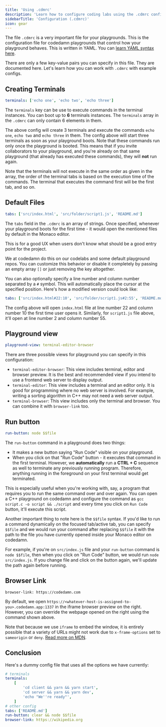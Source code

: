 ```yaml
---
title: 'Using .cdmrc'
description: 'Learn how to configure coding labs using the .cdmrc configuration file'
sidebarTitle: 'Configuration (.cdmrc)'
icon: gear
---
```


The file `.cdmrc` is a very important file for your playgrounds. This is the configuration file for codedamn playgrounds that control how your playground behaves. This is written in YAML. You can [learn YAML syntax here](https://www.youtube.com/watch?v=motSWssLHCQ).

There are only a few key-value pairs you can specify in this file. They are documented here. Let's learn how you can work with `.cdmrc` with example configs.

## Creating Terminals

```yaml
terminals: ['echo one', 'echo two', 'echo three']
```

The `terminals` key can be use to execute commands in the terminal instances. You can boot up to **6** terminals instances. The `terminals` array in the `.cdmrc` can only contain 6 elements in them.

The above config will create 3 terminals and execute the commands `echo one`, `echo two` and `echo three` in them. The config above will start three terminals as soon as your playground boots. Note that these commands run only once the playground is booted. This means that if you invite collaborators to your playground, and you're already on that same playground (that already has executed these commands), they will **not** run again.

Note that the terminals will not execute in the same order as given in the array, the order of the terminal tabs is based on the execution time of the commands. The terminal that executes the command first will be the first tab, and so on.

## Default Files

```yaml
tabs: ['src/index.html', 'src/folder/script1.js', 'README.md']
```

The `tabs` field in the `.cdmrc` is an array of strings. Once specified, whenever your playground boots for the first time - it would open the mentioned files by default in the Monaco editor.

This is for a good UX when users don't know what should be a good entry point for the project.

We at codedamn do this on our codelabs and some default playground repos. You can customize this behavior or disable it completely by passing an empty array `[]` or just removing the key altogether.

You can also optionally specify a line number and column number separated by a `#` symbol. This will automatically place the cursor at the specified position. Here's how a modified version could look like:

```yaml
tabs: ['src/index.html#22:10', 'src/folder/script1.js#2:55', 'README.md']
```

The config above will open `index.html` file at line number 22 and column number 10 the first time user opens it. Similarly, for `script1.js` file above, it'll open at line number 2 and column number 55.

## Playground view

```yaml
playground-view: terminal-editor-browser
```

There are three possible views for playground you can specify in this configuration:

-   `terminal-editor-browser`: This view includes terminal, editor and browser preview. It is the best and recommended view if you intend to use a frontend web server to display output.
-   `terminal-editor`: This view includes a terminal and an editor only. It is good for programming where no web server is involved. For example, writing a sorting algorithm in C++ may not need a web server output.
-   `terminal-browser`: This view includes only the terminal and browser. You can combine it with `browser-link` too.

## Run button

```yaml
run-button: node $$file
```

The `run-button` command in a playground does two things:

-   It makes a new button saying "Run Code" visible on your playground.
-   When you click on that "Run Code" button - it executes that command in the first terminal. However, we **automatically** run a **CTRL + C** sequence as well to terminate any previously running program. Therefore, anything running in the foreground on your first terminal would get terminated.

This is especially useful when you're working with, say, a program that requires you to run the same command over and over again. You can open a C++ playground on codedamn and configure the command as `gcc script.c -o script && ./script` and every time you click on `Run Code` button, it'll execute this script.

Another important thing to note here is the `$$file` syntax. If you'd like to run a command dynamically on the focused tab/active tab, you can specify `$$file` and we would run your command after replacing `$$file` it with the path to the file you have currently opened inside your Monaco editor on codedamn.

For example, if you're on `src/index.js` file and your `run-button` command is `node $$file`, then when you click on "Run Code" button, we would run `node src/index.js`. If you change file and click on the button again, we'll update the path again before running.

## Browser Link

```
browser-link: https://codedamn.com
```

By default, we open `https://<whatever-host-is-assigned-to-you>.codedamn.app:1337` in the iframe browser preview on the right. However, you can override the webpage opened on the right using the command shown above.

Note that because we use `iframe` to embed the window, it is entirely possible that a variety of URLs might not work due to `x-frame-options` set to `sameorigin` or `deny`. [Read more on MDN](https://developer.mozilla.org/en-US/docs/Web/HTTP/Headers/X-Frame-Options).

## Conclusion

Here's a dummy config file that uses all the options we have currently:

```yaml
# terminals
terminals:
    [
        'cd client && yarn && yarn start',
        'cd server && yarn && yarn dev',
        'echo "We''re ready"',
    ]
# other config
tabs: ['README.md']
run-button: clear && node $$file
browser-link: https://wikipedia.org
```
